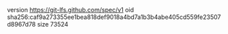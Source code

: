version https://git-lfs.github.com/spec/v1
oid sha256:caf9a273355ee1bea818def9018a4bd7a1b3b4abe405cd559fe23507d8967d78
size 73524
